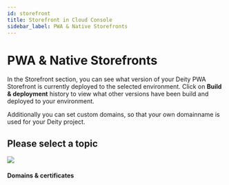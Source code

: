 ```yaml
---
id: storefront
title: Storefront in Cloud Console
sidebar_label: PWA & Native Storefronts
---
```



# PWA & Native Storefronts

In the Storefront section, you can see what version of your Deity PWA Storefront is currently deployed to the selected environment. Click on **Build & deployment** history to view what other versions have been build and deployed to your environment.

Additionally you can set custom domains, so that your own domainname is used for your Deity project.


<Notice />

## Please select a topic

<div className="flex mb80 brighten">
  <Card to="/console/storefront/domains">
    <img src="/img/icons/shield.svg" />
    <h4>Domains & certificates</h4>
    <p></p>
  </Card>
</div>
